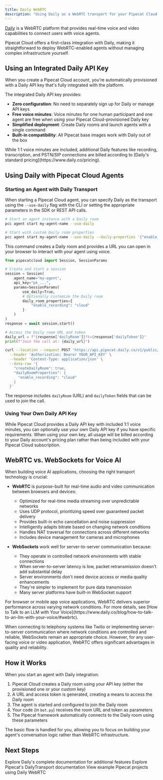 ```yaml
---
title: Daily WebRTC
description: "Using Daily as a WebRTC transport for your Pipecat Cloud agents"
---
```


[Daily](https://www.daily.co) is a WebRTC platform that provides real-time voice and video capabilities to connect users with voice agents.

Pipecat Cloud offers a first-class integration with Daily, making it straightforward to deploy WebRTC-enabled agents without managing complex infrastructure yourself.

## Using an Integrated Daily API Key

When you create a Pipecat Cloud account, you're automatically provisioned with a Daily API key that's fully integrated with the platform.

The integrated Daily API key provides:

- **Zero configuration**: No need to separately sign up for Daily or manage API keys
- **Free voice minutes**: Voice minutes for one human participant and one agent are free when using your Pipecat Cloud-provisioned Daily key
- **Simplified deployment**: Create Daily rooms and launch agents with a single command
- **Built-in compatibility**: All Pipecat base images work with Daily out of the box

<Info>
  While 1:1 voice minutes are included, additional Daily features like
  recording, transcription, and PSTN/SIP connections are billed according to
  [Daily's standard pricing](https://www.daily.co/pricing).
</Info>

## Using Daily with Pipecat Cloud Agents

### Starting an Agent with Daily Transport

When starting a Pipecat Cloud agent, you can specify Daily as the transport using the `--use-daily` flag with the CLI or setting the appropriate parameters in the SDK or REST API calls.

<Tabs>
  <Tab title="CLI">

```bash
# Start an agent instance with a Daily room
pcc agent start my-agent-name --use-daily

# Start with custom Daily room properties
pcc agent start my-agent-name --use-daily --daily-properties '{"enable_recording": "cloud"}'
```

This command creates a Daily room and provides a URL you can open in your browser to interact with your agent using voice.

  </Tab>
  
  <Tab title="Python SDK">

```python
from pipecatcloud import Session, SessionParams

# Create and start a session
session = Session(
    agent_name="my-agent",
    api_key="pk_...",
    params=SessionParams(
        use_daily=True,
        # Optionally customize the Daily room
        daily_room_properties={
            "enable_recording": "cloud"
        }
    )
)
response = await session.start()

# Access the Daily room URL and token
daily_url = f"{response['dailyRoom']}?t={response['dailyToken']}"
print(f"Join the call at: {daily_url}")
```

  </Tab>
  
  <Tab title="REST API">

```bash
curl --location --request POST 'https://api.pipecat.daily.co/v1/public/my-agent-name/start' \
  --header 'Authorization: Bearer YOUR_API_KEY' \
  --header 'Content-Type: application/json' \
  --data-raw '{
    "createDailyRoom": true,
    "dailyRoomProperties": {
      "enable_recording": "cloud"
    }
  }'
```

The response includes `dailyRoom` (URL) and `dailyToken` fields that can be used to join the call.

  </Tab>
</Tabs>

### Using Your Own Daily API Key

While Pipecat Cloud provides a Daily API key with included 1:1 voice minutes, you can optionally use your own Daily API key if you have specific requirements. When using your own key, all usage will be billed according to your Daily account's pricing plan rather than being included with your Pipecat Cloud subscription.

## WebRTC vs. WebSockets for Voice AI

When building voice AI applications, choosing the right transport technology is crucial:

- **WebRTC** is purpose-built for real-time audio and video communication between browsers and devices:

  - Optimized for real-time media streaming over unpredictable networks
  - Uses UDP protocol, prioritizing speed over guaranteed packet delivery
  - Provides built-in echo cancellation and noise suppression
  - Intelligently adapts bitrate based on changing network conditions
  - Handles NAT traversal for connections across different networks
  - Includes device management for cameras and microphones

- **WebSockets** work well for server-to-server communication because:
  - They operate in controlled network environments with stable connections
  - When server-to-server latency is low, packet retransmission doesn't add substantial delay
  - Server environments don't need device access or media quality enhancements
  - They're simpler to implement for pure data transmission
  - Many server platforms have built-in WebSocket support

<Info>
  For browser or mobile app voice applications, WebRTC delivers superior
  performance across varying network conditions. For more details, see [How to
  Talk to an LLM with Your
  Voice](https://www.daily.co/blog/how-to-talk-to-an-llm-with-your-voice/#webrtc).
</Info>

When connecting to telephony systems like Twilio or implementing server-to-server communication where network conditions are controlled and reliable, WebSockets remain an appropriate choice. However, for any user-facing voice or video application, WebRTC offers significant advantages in quality and reliability.

## How it Works

When you start an agent with Daily integration:

1. Pipecat Cloud creates a Daily room using your API key (either the provisioned one or your custom key)
2. A URL and access token is generated, creating a means to access the Daily room
3. The agent is started and configured to join the Daily room
4. Your code (in `bot.py`) receives the room URL and token as parameters
5. The Pipecat framework automatically connects to the Daily room using these parameters

The basic flow is handled for you, allowing you to focus on building your agent's conversation logic rather than WebRTC infrastructure.

## Next Steps

<CardGroup cols={3}>
  <Card title="Daily WebRTC docs" icon="globe" href="https://docs.daily.co">
    Explore Daily's complete documentation for additional features
  </Card>
  <Card
    title="DailyTransport Pipecat Docs"
    icon="puzzle-piece"
    href="/server/services/transport/daily"
  >
    Explore Pipecat's DailyTransport documentation
  </Card>
  <Card
    title="Pipecat Examples"
    icon="code"
    href="https://github.com/pipecat-ai/pipecat-examples"
  >
    View example Pipecat projects using Daily WebRTC
  </Card>
</CardGroup>
